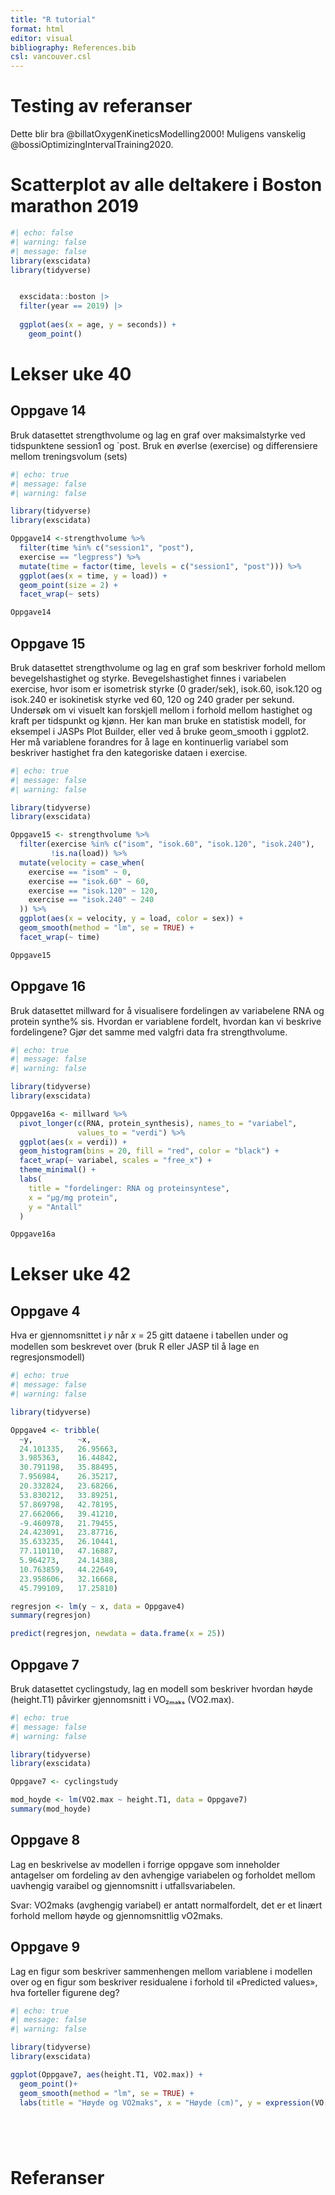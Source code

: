 ```yaml
---
title: "R tutorial"
format: html
editor: visual
bibliography: References.bib
csl: vancouver.csl
---
```


# Testing av referanser

Dette blir bra @billatOxygenKineticsModelling2000! Muligens vanskelig @bossiOptimizingIntervalTraining2020.

# Scatterplot av alle deltakere i Boston marathon 2019

```r
#| echo: false
#| warning: false
#| message: false
library(exscidata)
library(tidyverse)


  exscidata::boston |>
  filter(year == 2019) |>
  
  ggplot(aes(x = age, y = seconds)) +
    geom_point()

```

# Lekser uke 40

## Oppgave 14

Bruk datasettet strengthvolume og lag en graf over maksimalstyrke ved tidspunktene session1 og \`post. Bruk en øverlse (exercise) og differensiere mellom treningsvolum (sets)

```r
#| echo: true
#| message: false
#| warning: false

library(tidyverse)
library(exscidata)

Oppgave14 <-strengthvolume %>% 
  filter(time %in% c("session1", "post"), 
  exercise == "legpress") %>% 
  mutate(time = factor(time, levels = c("session1", "post"))) %>% 
  ggplot(aes(x = time, y = load)) + 
  geom_point(size = 2) +
  facet_wrap(~ sets)

Oppgave14

```

## Oppgave 15

Bruk datasettet strengthvolume og lag en graf som beskriver forhold mellom bevegelshastighet og styrke. Bevegelshastighet finnes i variabelen exercise, hvor isom er isometrisk styrke (0 grader/sek), isok.60, isok.120 og isok.240 er isokinetisk styrke ved 60, 120 og 240 grader per sekund. Undersøk om vi visuelt kan forskjell mellom i forhold mellom hastighet og kraft per tidspunkt og kjønn. Her kan man bruke en statistisk modell, for eksempel i JASPs Plot Builder, eller ved å bruke geom_smooth i ggplot2. Her må variablene forandres for å lage en kontinuerlig variabel som beskriver hastighet fra den kategoriske dataen i exercise.

```r
#| echo: true
#| message: false
#| warning: false

library(tidyverse)
library(exscidata)

Oppgave15 <- strengthvolume %>%
  filter(exercise %in% c("isom", "isok.60", "isok.120", "isok.240"),
         !is.na(load)) %>%
  mutate(velocity = case_when(
    exercise == "isom" ~ 0,
    exercise == "isok.60" ~ 60,
    exercise == "isok.120" ~ 120,
    exercise == "isok.240" ~ 240
  )) %>%
  ggplot(aes(x = velocity, y = load, color = sex)) +
  geom_smooth(method = "lm", se = TRUE) +
  facet_wrap(~ time)

Oppgave15
```

## Oppgave 16

Bruk datasettet millward for å visualisere fordelingen av variabelene RNA og protein synthe% sis. Hvordan er variablene fordelt, hvordan kan vi beskrive fordelingene? Gjør det samme med valgfri data fra strengthvolume.

```r
#| echo: true
#| message: false
#| warning: false

library(tidyverse)
library(exscidata)

Oppgave16a <- millward %>% 
  pivot_longer(c(RNA, protein_synthesis), names_to = "variabel",
               values_to = "verdi") %>% 
  ggplot(aes(x = verdi)) +
  geom_histogram(bins = 20, fill = "red", color = "black") +
  facet_wrap(~ variabel, scales = "free_x") +
  theme_minimal() +
  labs(
    title = "fordelinger: RNA og proteinsyntese",
    x = "µg/mg protein",
    y = "Antall"
  )

Oppgave16a


```

# Lekser uke 42

## Oppgave 4

Hva er gjennomsnittet i 𝑦 når 𝑥 = 25 gitt dataene i tabellen under og modellen som beskrevet over (bruk R eller JASP til å lage en regresjonsmodell)

```r
#| echo: true
#| message: false
#| warning: false

library(tidyverse)

Oppgave4 <- tribble(
  ~y,          ~x,
  24.101335,   26.95663,
  3.985363,    16.44842,
  30.791198,   35.88495,
  7.956984,    26.35217,
  20.332824,   23.68266,
  53.830212,   33.89251,
  57.869798,   42.78195,
  27.662066,   39.41210,
  -9.460978,   21.79455,
  24.423091,   23.87716,
  35.633235,   26.10441,
  77.110110,   47.16887,
  5.964273,    24.14388,
  10.763859,   44.22649,
  23.958606,   32.16668,
  45.799109,   17.25810)

regresjon <- lm(y ~ x, data = Oppgave4)
summary(regresjon)

predict(regresjon, newdata = data.frame(x = 25))


```

## Oppgave 7

Bruk datasettet cyclingstudy, lag en modell som beskriver hvordan høyde (height.T1) påvirker gjennomsnitt i VO₂ₘₐₖₛ (VO2.max).

```r
#| echo: true
#| message: false
#| warning: false

library(tidyverse)
library(exscidata)

Oppgave7 <- cyclingstudy

mod_hoyde <- lm(VO2.max ~ height.T1, data = Oppgave7)
summary(mod_hoyde)


```

## Oppgave 8

Lag en beskrivelse av modellen i forrige oppgave som inneholder antagelser om fordeling av den avhengige variabelen og forholdet mellom uavhengig varaibel og gjennomsnitt i utfallsvariabelen.

Svar: VO2maks (avghengig variabel) er antatt normalfordelt, det er et linært forhold mellom høyde og gjennomsnittlig vO2maks.

## Oppgave 9

Lag en figur som beskriver sammenhengen mellom variablene i modellen over og en figur som beskriver residualene i forhold til «Predicted values», hva forteller figurene deg?

```r
#| echo: true
#| message: false
#| warning: false

library(tidyverse)
library(exscidata)

ggplot(Oppgave7, aes(height.T1, VO2.max)) +
  geom_point()+
  geom_smooth(method = "lm", se = TRUE) +
  labs(title = "Høyde og VO2maks", x = "Høyde (cm)", y = expression(VO[2] * " max (mL·min"^-1*")"))






```

# Referanser